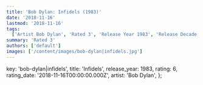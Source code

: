 ```yaml
---
title: 'Bob Dylan: Infidels (1983)'
date: '2018-11-16'
lastmod: '2018-11-16'
tags:
  ['Artist Bob Dylan', 'Rated 3', 'Release Year 1983', 'Release Decade 1980']
summary: 'Rated 3'
authors: ['default']
images: ['/content/images/bob-dylan|infidels.jpg']
---
```


  key: 'bob-dylan|infidels',
  title: 'Infidels',
  release_year: 1983,
  rating: 6,
  rating_date: '2018-11-16T00:00:00.000Z',
  artist: 'Bob Dylan',
};

<MusicRating data={data} />
